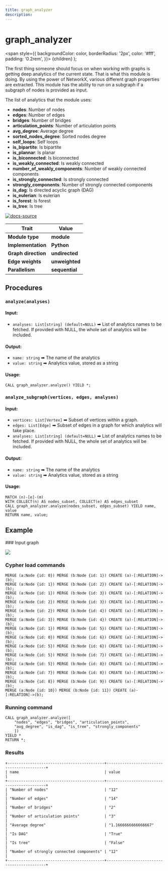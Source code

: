 ```yaml
---
title: graph_analyzer
description: 
---
```



# graph_analyzer

  <span
    style={{
      backgroundColor: color,
      borderRadius: '2px',
      color: '#fff',
      padding: '0.2rem',
    }}>
    {children}
  </span>
);

The first thing someone should focus on when working with graphs is getting deep analytics of the current state. That is what this module is doing. By using the power of NetworkX, various different graph properties are extracted. This module has the ability to run on a subgraph if a subgraph of nodes is provided as input. 

The list of analytics that the module uses:

* **nodes**: Number of nodes
* **edges**: Number of edges
* **bridges**: Number of bridges
* **articulation_points**: Number of articulation points
* **avg_degree**: Average degree
* **sorted_nodes_degree**: Sorted nodes degree
* **self_loops**: Self loops
* **is_bipartite**: Is bipartite
* **is_plannar**: Is planar
* **is_biconnected**: Is biconnected
* **is_weakly_connected**: Is weakly connected
* **number_of_weakly_components**: Number of weakly connected components
* **is_strongly_connected**: Is strongly connected
* **strongly_components**: Number of strongly connected components
* **is_dag**: Is directed acyclic graph (DAG)
* **is_eulerian**: Is eulerian
* **is_forest**: Is forest
* **is_tree**: Is tree
  
[![docs-source](https://img.shields.io/badge/source-graph_analyzer-FB6E00?logo=github&style=for-the-badge)](https://github.com/memgraph/mage/blob/main/python/graph_analyzer.py)

| Trait               | Value                                                 |
| ------------------- | ----------------------------------------------------- |
| **Module type**     | <Highlight color="#FB6E00">**module**</Highlight>     |
| **Implementation**  | <Highlight color="#FB6E00">**Python**</Highlight>     |
| **Graph direction** | <Highlight color="#FB6E00">**undirected**</Highlight> |
| **Edge weights**    | <Highlight color="#FB6E00">**unweighted**</Highlight> |
| **Parallelism**     | <Highlight color="#FB6E00">**sequential**</Highlight> |

## Procedures

### `analyze(analyses)`

#### Input:

* `analyses: List[string] (default=NULL)` ➡ List of analytics names to be fetched. If provided with NULL, the whole set of analytics will be included.

#### Output:

* `name: string` ➡ The name of the analytics
* `value: string` ➡ Analytics value, stored as a string

#### Usage:
```cypher
CALL graph_analyzer.analyze() YIELD *;
```

### `analyze_subgraph(vertices, edges, analyses)`

#### Input:

* `vertices: List[Vertex]` ➡ Subset of vertices within a graph.
* `edges: List[Edge]` ➡ Subset of edges in a graph for which analytics will take place.
* `analyses: List[string] (default=NULL)` ➡ List of analytics names to be fetched. If provided with NULL, the whole set of analytics will be included.

#### Output:

* `name: string` ➡ The name of the analytics
* `value: string` ➡ Analytics value, stored as a string

#### Usage:
```cypher
MATCH (n)-[e]-(m)
WITH COLLECT(n) AS nodes_subset, COLLECT(e) AS edges_subset
CALL graph_analyzer.analyze(nodes_subset, edges_subset) YIELD name, value
RETURN name, value;
```

## Example

<Steps>
### Input graph

![](/pages/advanced-algorithms/available-algorithms/graph_analyzer/graph-analyzer-1.png)

### Cypher load commands

```cypher
MERGE (a:Node {id: 0}) MERGE (b:Node {id: 1}) CREATE (a)-[:RELATION]->(b);
MERGE (a:Node {id: 1}) MERGE (b:Node {id: 2}) CREATE (a)-[:RELATION]->(b);
MERGE (a:Node {id: 1}) MERGE (b:Node {id: 3}) CREATE (a)-[:RELATION]->(b);
MERGE (a:Node {id: 2}) MERGE (b:Node {id: 3}) CREATE (a)-[:RELATION]->(b);
MERGE (a:Node {id: 2}) MERGE (b:Node {id: 4}) CREATE (a)-[:RELATION]->(b);
MERGE (a:Node {id: 3}) MERGE (b:Node {id: 4}) CREATE (a)-[:RELATION]->(b);
MERGE (a:Node {id: 1}) MERGE (b:Node {id: 5}) CREATE (a)-[:RELATION]->(b);
MERGE (a:Node {id: 0}) MERGE (b:Node {id: 6}) CREATE (a)-[:RELATION]->(b);
MERGE (a:Node {id: 5}) MERGE (b:Node {id: 6}) CREATE (a)-[:RELATION]->(b);
MERGE (a:Node {id: 5}) MERGE (b:Node {id: 7}) CREATE (a)-[:RELATION]->(b);
MERGE (a:Node {id: 5}) MERGE (b:Node {id: 8}) CREATE (a)-[:RELATION]->(b);
MERGE (a:Node {id: 7}) MERGE (b:Node {id: 8}) CREATE (a)-[:RELATION]->(b);
MERGE (a:Node {id: 8}) MERGE (b:Node {id: 9}) CREATE (a)-[:RELATION]->(b);
MERGE (a:Node {id: 10}) MERGE (b:Node {id: 11}) CREATE (a)-[:RELATION]->(b);
```

### Running command

```cypher
CALL graph_analyzer.analyze([
    "nodes", "edges", "bridges", "articulation_points",
    "avg_degree", "is_dag", "is_tree", "strongly_components"
    ])
YIELD *
RETURN *;
```

### Results

```plaintext
+-------------------------------------------+-------------------------------------------+
| name                                      | value                                     |
+-------------------------------------------+-------------------------------------------+
| "Number of nodes"                         | "12"                                      |
| "Number of edges"                         | "14"                                      |
| "Number of bridges"                       | "2"                                       |
| "Number of articulation points"           | "3"                                       |
| "Average degree"                          | "1.1666666666666667"                      |
| "Is DAG"                                  | "True"                                    |
| "Is tree"                                 | "False"                                   |
| "Number of strongly connected components" | "12"                                      |
+-------------------------------------------+-------------------------------------------+
```
</Steps>

